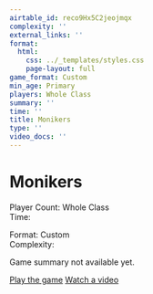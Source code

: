 ```yaml
---
airtable_id: reco9Hx5C2jeojmqx
complexity: ''
external_links: ''
format:
  html:
    css: ../_templates/styles.css
    page-layout: full
game_format: Custom
min_age: Primary
players: Whole Class
summary: ''
time: ''
title: Monikers
type: ''
video_docs: ''
---
```


# Monikers

:::{.game-info-box}
:::{.game-stats}
:::{.left-stats}
Player Count: Whole Class  
Time: 
:::
:::{.right-stats}
Format: Custom  
Complexity: 
:::
:::
:::

Game summary not available yet.

:::{.game-actions}
<a href="#" class="btn btn-play"><i class="fa fa-gamepad"></i> Play the game</a>
<a href="#" class="btn btn-watch"><i class="fa fa-video"></i> Watch a video</a>
:::